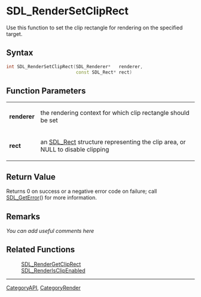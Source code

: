 

<!-- #*^*^*^*^*See https://wiki.libsdl.org/SGFunctions for details on editing this page*^*^*^*^* -->


= SDL_RenderSetClipRect =
Use this function to set the clip rectangle for rendering on the specified target.



== Syntax ==
<syntaxhighlight lang='c++'>
int SDL_RenderSetClipRect(SDL_Renderer*   renderer,
                          const SDL_Rect* rect)
</syntaxhighlight>


== Function Parameters ==
{|
|'''renderer'''
|the rendering context for which clip rectangle should be set
|-
|'''rect'''
|an [[SDL_Rect]] structure representing the clip area, or NULL to disable clipping
|}

== Return Value ==
Returns 0 on success or a negative error code on failure; call [[SDL_GetError]]() for more information.


== Remarks ==
''You can add useful comments here''


== Related Functions ==
:[[SDL_RenderGetClipRect]]
:[[SDL_RenderIsClipEnabled]]

----
[[CategoryAPI]], [[CategoryRender]]
